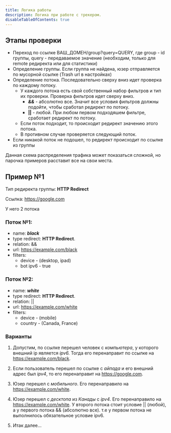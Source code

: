 ```yaml
---
title: Логика работы
description: Логика при работе с трекером.
disableTableOfContents: true
---
```


## Этапы проверки

- Переход по ссылке ВАШ_ДОМЕН/group?query=QUERY, где group - id группы, query - передаваемое значение (необходим, только для remote редиректа или для статистики)
- Определение группы. Если группа не найдена, юзер отправляется по мусорной ссылке (Trash url в настройках)
- Определение потока. Последовательно сверху вниз идет проверка по каждому потоку.
   - У каждого потока есть свой собственный набор фильтров и тип их проверки. Проверка фильтров идет сверху вниз.
      - ***&&*** - абсолютно все. Значит все условия фильтров должны подойти, чтобы сработал редирект по потоку.
      - **||** - любой. При любом первом подходяшем фильтре, сработает редирект по потоку.
   - Если поток подходит, то происходит редирект значению этого потока.
   - В противном случае проверяется следующий поток.
- Если никакой поток не подошел, то редирект происходит по ссылке из группы


Данная схема распределения трафика может показаться сложной, но парочка примеров расставит все на свои места.

## Пример №1

Тип редиректа группы: **HTTP Redirect**

Ссылка: https://google.com

У него 2 потока

### Поток №1:
- name: ***black***
- type redirect: **HTTP Redirect**. 
- relation: &&
- url: https://example.com/black
- filters:
   - device - (desktop, ipad)
   - bot ipv6 - true

### Поток №2:
- name: ***white***
- type redirect: **HTTP Redirect**. 
- relation: ||
- url: https://example.com/white
- filters:
   - device - (mobile)
   - country - (Canada, France)


### Варианты

1. Допустим, по ссылке перешел человек с *компьютера*, у которого внешний ip является *ipv6.* Тогда его перенаправит по ссылке на https://example.com/black.

2. Если пользователь перешел по ссылке с *айпада* и его внешний адрес был *ipv4*, то его перенаправит на https://google.com.

3. Юзер перешел с *мобильного*. Его перенаправило на https://example.com/white.

4. Юзер перешел с *десктопа* из *Канады* с *ipv4*. Его перенаправило на https://example.com/white. У второго потока стоит условие || (любой), а у первого потока && (абсолютно все). т.е у первом потока не выполнилось обязательное условие ipv6.

5. Итак далее...

